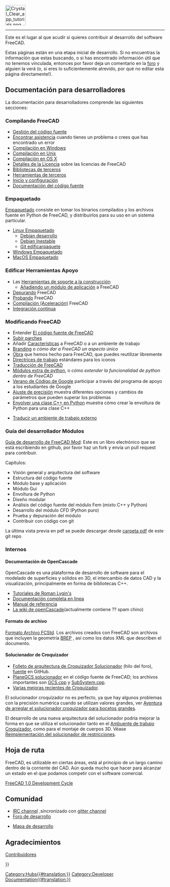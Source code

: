 <languages/>
{{TOCright}}
[[Image:Crystal_Clear_app_tutorials.png|64px]]
----

Este es el lugar al que acudir si quieres contribuir al desarrollo del software FreeCAD. 

<div class="mw-translate-fuzzy">
Estas páginas están en una etapa inicial de desarrollo. Si no encuentras la información que estas buscando, o si has encontrado información útil que no tenemos vinculada, entonces por favor deja un comentario en la [http://forum.freecadweb.org/index.php?sid=5f84150e79db8842e277b042077097ff  foro] y alguien la verá (o, si eres lo suficientemente atrevido, por qué no editar esta página directamente!).
</div>

<span id="Developer_Documentation"></span>
== Documentación para desarrolladores ==

La documentación para desarrolladores comprende las siguientes secciones:

<span id="Compiling_FreeCAD"></span>
=== Compilando FreeCAD ===

<div class="mw-translate-fuzzy">
* [[Source code management/es|Gestión del código fuente]]
* [[Tracker/es|Encontrar asistencia]] cuando tienes un problema o crees que has encontrado un error
* [[Compile_on_Windows/es|Compilación en Windows]]
* [[Compile_on_Linux/es|Compilación en Unix]]
* [[Compile_on_MacOS/es|Compilación en OS X]]
* [[License/es|Detalles de la Licencia]] sobre las licencias de FreeCAD
* [[Third Party Libraries/es|Bibliotecas de terceros]]
* [[Third Party Tools/es|Herramientas de terceros]]
* [[Start up and Configuration/es|Inicio y configuración]]
* [[Source documentation/es|Documentación del código fuente]]
</div>

<span id="Packaging"></span>
=== Empaquetado ===

[[Packaging/es|Empaquetado]] consiste en tomar los binarios compilados y los archivos fuente en Python de FreeCAD, y distribuirlos para su uso en un sistema particular.

* [[Linux_packaging/es|Linux Empaquetado]]
** [[Debian_development/es|Debian desarrollo]]
** [[Debian_Unstable/es|Debian Inestable]]
** [[Git_buildpackage/es|Git edificarpaquete]]
* [[Windows_packaging/es|Windows Empaquetado]]
* [[MacOS_packaging/es|MacOS Empaquetado]]

<span id="Build_Support_Tools"></span>
=== Edificar Herramientas Apoyo ===

* Las [[FreeCAD Build Tool/es|Herramientas de soporte a la construcción]]
** [[Workbench_creation/es|Añadiendo un módulo de aplicación]] a FreeCAD
* [[Debugging/es|Depurando]] FreeCAD
* [[Testing/es|Probando]] FreeCAD
* [[Compiling (Speeding up)/es|Compilación (Aceleración)]] FreeCAD
* [[Continuous Integration/es|Integración continua]]

<span id="Modifying_FreeCAD"></span>
=== Modificando FreeCAD ===

<div class="mw-translate-fuzzy">
* Entender [[The FreeCAD source code/es|El código fuente de FreeCAD]]
* [[Tracker/es#Subir_parches|Subir parches]]
* Añadir [[Gui Command/es|Características]] a FreeCAD o a un ambiente de trabajo
* [[Branding/es|Branding]] o ''cómo dar a FreeCAD un aspecto único''
* [[Artwork/es|Obra]] que hemos hecho para FreeCAD, que puedes reutilizar libremente
* [[Artwork_Guidelines/es|Directrices de trabajo]] estándares para los iconos
* [[Localisation/es|Traducción de FreeCAD]]
* [[Extra python modules/es|Módulos extra de python]], o ''cómo extender la funcionalidad de python dentro de FreeCAD''
* [[Google Summer of Code/es|Verano de Código de Google]] participar a través del programa de apoyo a los estudiantes de Google
* [[Fine-tuning/es|Ajuste de precisión]] muestra diferentes opciones y cambios de parámetros que pueden superar los problemas
* [[Wrapping_a_Cplusplus_class_in_Python/es|Envolver una clase C++ en Python]] muestra cómo crear la envoltura de Python para una clase C++
</div>

* [[Translating an external workbench/es|Traducir un ambiente de trabajo externo]]

<span id="Module_developer&#039;s_guide"></span>
=== Guía del desarrollador Módulos ===

[https://github.com/qingfengxia/FreeCAD_Mod_Dev_Guide Guía de desarrollo de FreeCAD Mod]: Este es un libro electrónico que se está escribiendo en github, por favor haz un fork y envía un pull request para contribuir.

Capítulos:
* Visión general y arquitectura del software
* Estructura del código fuente
* Módulo base y aplicación
* Módulo Gui
* Envoltura de Python
* Diseño modular
* Análisis del código fuente del módulo Fem (mixto C++ y Python)
* Desarrollo del módulo CFD (Python puro)
* Prueba y depuración del módulo
* Contribuir con código con git

La última vista previa en pdf se puede descargar desde [https://github.com/qingfengxia/FreeCAD_Mod_Dev_Guide/tree/master/pdf carpeta pdf] de este git repo

<span id="Internals"></span>
=== Internos ===

<span id="OpenCascade_Documentation"></span>
==== Documentación de OpenCascade ====

OpenCascade es una plataforma de desarrollo de software para el modelado de superficies y sólidos en 3D, el intercambio de datos CAD y la visualización, principalmente en forma de bibliotecas C++.

* [http://opencascade.wikidot.com/romansarticles Tutoriales de Roman Lygin's]
* [https://dev.opencascade.org/cdoc/overview/html/index.html Documentación completa en línea]
* [https://dev.opencascade.org/doc/refman/html/index.html Manual de referencia]
* [http://opencascade.wikidot.com La wiki de openCascade](actualmente contiene ?? spam chino)

<span id="File_format"></span>
==== Formato de archivo ====

[[File_Format_FCStd/es|Formato Archivo FCStd]]. Los archivos creados con FreeCAD son archivos {{incode|.zip}} que incluyen la geometría [https://en.wikipedia.org/wiki/Boundary_representation BREP] , así como los datos XML que describen el documento.

<span id="Sketcher_solver"></span>
==== Solucionador de Croquizador ====

<div class="mw-translate-fuzzy">
* [https://forum.freecadweb.org/viewtopic.php?f=10&t=36355 Folleto de arquitectura de Croquizador Solucionador] (hilo del foro), [https://github.com/abdullahtahiriyo/FreeCADBooks/tree/master/FreeCAD_Solver_Architecture fuente] en GitHub.
* [https://github.com/FreeCAD/FreeCAD/blob/master/src/Mod/Sketcher/App/planegcs/ PlaneGCS solucionador] en el código fuente de FreeCAD; los archivos importantes son [https://github.com/FreeCAD/FreeCAD/blob/master/src/Mod/Sketcher/App/planegcs/GCS.cpp GCS.cpp] y [https://github.com/FreeCAD/FreeCAD/blob/master/src/Mod/Sketcher/App/planegcs/SubSystem.cpp SubSystem.cpp].
* [https://forum.freecadweb.org/viewtopic.php?f=9&t=29192 Varias mejoras recientes de Croquizador].
</div>

<div class="mw-translate-fuzzy">
El solucionador croquizador no es perfecto, ya que hay algunos problemas con la precisión numérica cuando se utilizan valores grandes, ver [https://forum.freecadweb.org/viewtopic.php?f=10&t=40502 Aventura de arreglar el solucionador croquizador para bocetos grandes].
</div>

<div class="mw-translate-fuzzy">
El desarrollo de una nueva arquitectura del solucionador podría mejorar la forma en que se utiliza el solucionador tanto en el [[Sketcher Workbench/es|Ambuente de trabajo Croquizador]], como para el montaje de cuerpos 3D. Véase [https://forum.freecadweb.org/viewtopic.php?f=20&t=40525 Reimplementación del solucionador de restricciones].
</div>

<span id="Roadmap"></span>
== Hoja de ruta ==

FreeCAD, es utilizable en ciertas áreas, está al principio de un largo camino dentro de la corriente del CAD. Aún queda mucho que hacer para alcanzar un estado en el que podamos competir con el software comercial.

<div lang="en" dir="ltr" class="mw-content-ltr">
[[FreeCAD_1.0_Development_Cycle|FreeCAD 1.0 Development Cycle]]
</div>

<span id="Community"></span>
== Comunidad ==

<div class="mw-translate-fuzzy">
* [irc://chat.freenode.net/freecad IRC channel] ,sincronizado con [https://gitter.im/FreeCAD/FreeCAD gitter channel]
* [https://forum.freecadweb.org/viewforum.php?f=6 Foro de desarrollo]
</div>

* [[Development roadmap/es|Mapa de desarrollo]]

== Agradecimientos ==
[[Contributors/es|Contribuidores]]

{{Userdocnavi{{#translation:}}}}
[[Category:Hubs{{#translation:}}]]
[[Category:Developer Documentation{{#translation:}}]]